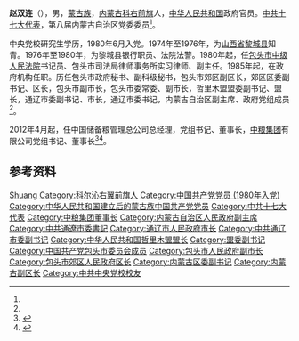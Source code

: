 '''赵双连'''（{{bd|1957年|4月|}}），男，[[蒙古族|蒙古族]]，[[内蒙古|内蒙古]][[科右前旗|科右前旗]]人，[[中华人民共和国|中华人民共和国]]政府官员。[[中共十七大代表|中共十七大代表]]，第八届内蒙古自治区党委委员<ref name=a1/>。

中央党校研究生学历，1980年6月入党。1974年至1976年，为[[山西省|山西省]][[黎城县|黎城县]]知青。1976年至1980年，为黎城县银行职员、法院法警。1980年起，任[[内蒙古自治区包头市中级人民法院|包头市中级人民法院]]书记员、包头市司法局律师事务所实习律师、副主任。1985年起，在政府机构任职。历任包头市政府秘书、副科级秘书，包头市郊区副区长，郊区区委副书记、区长，包头市副市长，包头市委常委、副市长，哲里木盟盟委副书记、盟长，通辽市委副书记、市长，通辽市委书记，内蒙古自治区副主席、政府党组成员<ref name=a1/>。

2012年4月起，任中国储备粮管理总公司总经理，党组书记、董事长，[[中粮集团|中粮集团]]有限公司党组书记、董事长<ref>{{Cite book|title=中华人民共和国职官志|author=何虎生, 李耀东, 向常福主编|publisher=中国社会出版社|year=2003|isbn=9787800883934|location=北京|pages=}}</ref><ref name="a1">{{Cite web|title=赵双连任中粮集团董事长 曾任内蒙古自治区副主席(图|简历)|url=http://district.ce.cn/newarea/sddy/201601/05/t20160105_8073227.shtml|accessdate=2020-10-03|work=中国经济网|archive-date=2016-04-03|archive-url=https://web.archive.org/web/20160403025201/http://district.ce.cn/newarea/sddy/201601/05/t20160105_8073227.shtml|dead-url=no}}</ref>。

== 参考资料 ==
{{reflist}}

{{中华人民共和国官员小作品}}

{{Authority control}}
{{DEFAULTSORT:Zhao赵}}
[[Category:赵姓|Shuang]]
[[Category:科尔沁右翼前旗人|Category:科尔沁右翼前旗人]]
[[Category:中国共产党党员_(1980年入党)|Category:中国共产党党员 (1980年入党)]]
[[Category:中华人民共和国建立后的蒙古族中国共产党党员|Category:中华人民共和国建立后的蒙古族中国共产党党员]]
[[Category:中共十七大代表|Category:中共十七大代表]]
[[Category:中粮集团董事长|Category:中粮集团董事长]]
[[Category:内蒙古自治区人民政府副主席|Category:内蒙古自治区人民政府副主席]]
[[Category:中共通遼市委書記|Category:中共通遼市委書記]]
[[Category:通辽市人民政府市长|Category:通辽市人民政府市长]]
[[Category:中共通辽市委副书记|Category:中共通辽市委副书记]]
[[Category:中华人民共和国哲里木盟盟长|Category:中华人民共和国哲里木盟盟长]]
[[Category:盟委副书记|Category:盟委副书记]]
[[Category:中国共产党包头市委员会成员|Category:中国共产党包头市委员会成员]]
[[Category:包头市人民政府副市长|Category:包头市人民政府副市长]]
[[Category:包头市郊区人民政府区长|Category:包头市郊区人民政府区长]]
[[Category:内蒙古区委副书记|Category:内蒙古区委副书记]]
[[Category:内蒙古副区长|Category:内蒙古副区长]]
[[Category:中共中央党校校友|Category:中共中央党校校友]]
